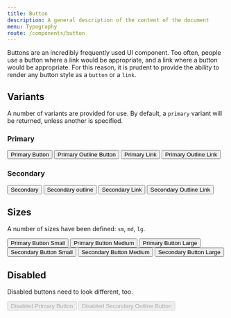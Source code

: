 ```yaml
---
title: Button
description: A general description of the content of the document
menu: Typography
route: /components/button
---
```



Buttons are an incredibly frequently used UI component. Too often, people use
a button where a link would be appropriate, and a link where a button would be
appropriate. For this reason, it is prudent to provide the ability to render any
button style as a `button` or a `link`.

<PropsTable component={Button} />

## Variants

A number of variants are provided for use. By default, a `primary` variant will
be returned, unless another is specified.

### Primary

<Row>
  <Column>
    <Button>
      Primary Button
    </Button>
  </Column>
  <Column>
    <Button outline>
      Primary Outline Button
    </Button>
  </Column>
  <Column>
    <Button href="http://google.com">
      Primary Link
    </Button>
  </Column>
  <Column>
    <Button href="http://google.com" outline>
      Primary Outline Link
    </Button>
  </Column>
</Row>

### Secondary

<Button variant="secondary">
  Secondary
</Button>

<Button variant="secondary" outline>
  Secondary outline
</Button>

<Button href="http://google.com" variant="secondary">
  Secondary Link
</Button>

<Button href="http://google.com" variant="secondary" outline>
  Secondary Outline Link
</Button>

## Sizes

A number of sizes have been defined: `sm`, `md`, `lg`.

<Button size="sm">
  Primary Button Small
</Button>

<Button size="md">
  Primary Button Medium
</Button>

<Button size="lg">
  Primary Button Large
</Button>

<Button size="sm" variant="secondary">
  Secondary Button Small
</Button>

<Button size="md" variant="secondary">
  Secondary Button Medium
</Button>

<Button size="lg" variant="secondary">
  Secondary Button Large
</Button>

## Disabled

Disabled buttons need to look different, too.

<Button size="md" disabled>
  Disabled Primary Button
</Button>

<Button size="md" variant="secondary" disabled outline>
  Disabled Secondary Outline Button
</Button>